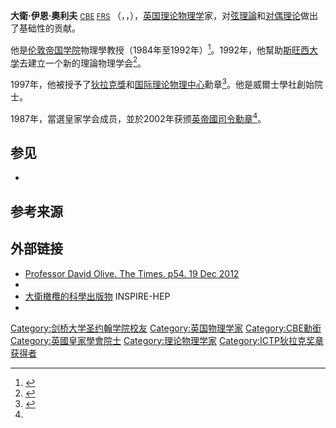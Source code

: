 {{expand|time=2016-09-16T16:55:02+00:00}}
{{refimprove|time=2016-09-16T16:55:02+00:00}}
{{Infobox scientist
| name              = 大衛·奧利夫<br />David Olive
| birth_date        = {{birth date|1937|04|16}}
| birth_place       = {{UK}}[[倫敦|倫敦]]
| death_date        = {{death date and age|2012|11|07|1937|04|16}}
| death_place       = {{UK}}[[劍橋|劍橋]]
| nationality       = {{UK}}
| workplaces        = [[劍橋大學|劍橋大學]]<br />[[CERN|CERN]]<br />[[倫敦帝國學院|倫敦帝國學院]]<br />[[斯旺西大學|斯旺西大學]]
| alma_mater        = [[劍橋大學聖約翰學院|劍橋大學聖約翰學院]]
| thesis_title      = 統一性與S-矩陣理論
| thesis_year       = 1963
| doctoral_advisor  = [[約翰·克萊頓·泰勒|約翰·克萊頓·泰勒]]
| doctoral_students = [[尼爾·圖羅克|尼爾·圖羅克]]<ref>{{MathGenealogy|id=131582}}</ref><br />[[愛德華·科裡根|愛德華·科裡根]]<br/>[[安德鲁‧_库鲁梅|安德鲁‧ 库鲁梅]]
}}
'''大衛·伊恩·奧利夫''' <small>[[大英帝國勳章|CBE]] [[皇家学会|FRS]] {{le|威爾斯學會|Learned Society of Wales|FLSW}}</small>（{{lang-en|'''David Ian Olive'''}}，{{IPAc-en|ˈ|ɒ|l|ɪ|v}}，{{bd|1937年|4月16日<ref>{{Cite web|url=http://www.debretts.com/people/biographies/browse/o/20708/David%20Ian+OLIVE.aspx|title=Prof David Olive, CBE, FRS|accessdate=19 October 2012|publisher=Debretts|deadurl=yes|archiveurl=https://web.archive.org/web/20131231000608/http://www.debretts.com/people/biographies/browse/o/20708/David%20Ian+OLIVE.aspx|archivedate=2013年12月31日}}</ref>|2012年|11月7日<ref name="T1">{{Cite web|url=http://announcements.thetimes.co.uk/obituaries/timesonline-uk/obituary.aspx?pid=161033971|title=David Ian Olive Obituary|accessdate=14 November 2012|publisher=The Times|archive-date=2012-11-23|archive-url=https://archive.is/20121123152703/http://announcements.thetimes.co.uk/obituaries/timesonline-uk/obituary.aspx?pid=161033971|dead-url=no}}</ref>|Olive, David}}），[[英国|英国]][[理论物理学|理论物理学]]家，对[[弦理論|弦理論]]和[[对偶_(数学)|对偶理论]]做出了基础性的贡献。

他是[[伦敦帝国学院|伦敦帝国学院]]物理學教授（1984年至1992年）<ref name="T2">{{Cite web|url=http://www.thetimes.co.uk/tto/opinion/obituaries/article3635113.ece|title=Professor David Olive. The Times. p54. 19 Dec 2012|access-date=2016-09-16|archive-date=2016-09-17|archive-url=https://web.archive.org/web/20160917085339/http://www.thetimes.co.uk/tto/opinion/obituaries/article3635113.ece|dead-url=no}}</ref>。1992年，他幫助[[斯旺西大学|斯旺西大学]]去建立一个新的理論物理学会<ref>{{Cite web |url=http://pyweb.swan.ac.uk/%7Eolive/public.html |title=David Olive at Swansea University |access-date=2016-09-16 |archive-date=2016-10-06 |archive-url=https://web.archive.org/web/20161006061429/http://pyweb.swan.ac.uk/%7Eolive/public.html |dead-url=yes }}</ref>。

1997年，他被授予了[[狄拉克奖|狄拉克獎]]和[[国际理论物理中心|国际理论物理中心]]勳章<ref>{{Cite web |url=http://prizes.ictp.it/Dirac/DiracMedal97.html |title=Dirac medal |access-date=2016-09-16 |archive-date=2016-04-03 |archive-url=https://web.archive.org/web/20160403002557/http://prizes.ictp.it/Dirac/DiracMedal97.html |dead-url=no }}</ref>。他是威爾士學社創始院士。

1987年，當選皇家学会成员，並於2002年获颁[[英帝國司令勳章|英帝國司令勳章]]<ref name="T2"/>。

== 参见 ==
* {{le|Montonen–Olive duality|Montonen–Olive_duality}}

== 参考来源 ==
{{Reflist}}

== 外部链接 ==
*[http://www.thetimes.co.uk/tto/opinion/obituaries/article3635113.ece Professor David Olive. The Times. p54. 19 Dec 2012] {{Wayback|url=http://www.thetimes.co.uk/tto/opinion/obituaries/article3635113.ece |date=20160917085339 }}
*{{Cite ODNB|id=105903|url=http://www.oxforddnb.com/view/article/105903|title=大衛·橄欖·伊恩}}
* [https://inspirehep.net/author/profile/D.I.Olive.1 大衛橄欖的科學出版物] {{Wayback|url=https://inspirehep.net/author/profile/D.I.Olive.1 |date=20190907090800 }} INSPIRE-HEP
*{{MathGenealogy|id=131582}}

{{物理学家小作品}}
{{ICTP狄拉克奖章获得者}}

{{Authority control}}
{{DEFAULTSORT:Olive, David}}
[[Category:剑桥大学圣约翰学院校友|Category:剑桥大学圣约翰学院校友]]
[[Category:英国物理学家|Category:英国物理学家]]
[[Category:CBE勳銜|Category:CBE勳銜]]
[[Category:英國皇家學會院士|Category:英國皇家學會院士]]
[[Category:理论物理学家|Category:理论物理学家]]
[[Category:ICTP狄拉克奖章获得者|Category:ICTP狄拉克奖章获得者]]